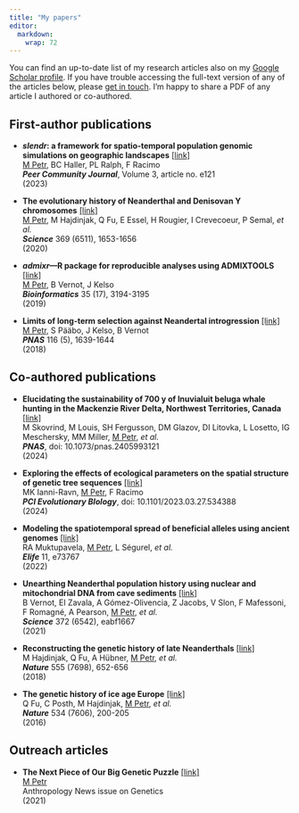 ```yaml
---
title: "My papers"
editor: 
  markdown: 
    wrap: 72
---
```


You can find an up-to-date list of my research articles also on my
[Google Scholar
profile](https://scholar.google.com/citations?user=h9-xAdAAAAAJ). If you
have trouble accessing the full-text version of any of the articles
below, please [get in touch](mailto:contact@bodkan.net). I'm happy to
share a PDF of any article I authored or co-authored.

## First-author publications

-   ***slendr*****: a framework for spatio-temporal population genomic
    simulations on geographic landscapes**
    [\[link\]](https://peercommunityjournal.org/articles/10.24072/pcjournal.354/)<br>
    <u>M Petr</u>, BC Haller, PL Ralph, F Racimo<br> ***Peer Community
    Journal***, Volume 3, article no. e121<br>(2023)<br>

-   **The evolutionary history of Neanderthal and Denisovan Y
    chromosomes**
    [\[link\]](https://www.science.org/doi/full/10.1126/science.abb6460)<br>
    <u>M Petr</u>, M Hajdinjak, Q Fu, E Essel, H Rougier, I Crevecoeur,
    P Semal, *et al.*<br> ***Science*** 369 (6511),
    1653-1656<br>(2020)<br>

-   ***admixr*****—R package for reproducible analyses using
    ADMIXTOOLS**
    [\[link\]](https://academic.oup.com/bioinformatics/article/35/17/3194/5298728)<br>
    <u>M Petr</u>, B Vernot, J Kelso<br> ***Bioinformatics*** 35 (17),
    3194-3195<br> (2019)<br>

-   **Limits of long-term selection against Neandertal introgression**
    [\[link\]](https://www.pnas.org/doi/full/10.1073/pnas.1814338116)<br>
    <u>M Petr</u>, S Pääbo, J Kelso, B Vernot<br> ***PNAS*** 116 (5),
    1639-1644<br> (2018)<br>

## Co-authored publications

-   **Elucidating the sustainability of 700 y of Inuvialuit beluga whale
    hunting in the Mackenzie River Delta, Northwest Territories,
    Canada**
    [\[link\]](https://www.pnas.org/doi/10.1073/pnas.2405993121)<br> M
    Skovrind, M Louis, SH Fergusson, DM Glazov, DI Litovka, L Losetto,
    IG Meschersky, MM Miller, <u>M Petr</u>, *et al.* <br> ***PNAS***,
    doi: 10.1073/pnas.2405993121<br> (2024)<br>

<!-- -->

-   **Exploring the effects of ecological parameters on the spatial
    structure of genetic tree sequences**
    [\[link\]](https://evolbiol.peercommunityin.org/articles/rec?id=655)<br>
    MK Ianni-Ravn, <u>M Petr</u>, F Racimo<br> ***PCI Evolutionary
    BIology***, doi: 10.1101/2023.03.27.534388<br> (2024)<br>

-   **Modeling the spatiotemporal spread of beneficial alleles using
    ancient genomes**
    [\[link\]](https://elifesciences.org/articles/73767)<br> RA
    Muktupavela, <u>M Petr</u>, L Ségurel, *et al.*<br> ***Elife*** 11,
    e73767<br> (2022)<br>

-   **Unearthing Neanderthal population history using nuclear and
    mitochondrial DNA from cave sediments**
    [\[link\]](https://www.science.org/doi/full/10.1126/science.abf1667)<br>
    B Vernot, EI Zavala, A Gómez-Olivencia, Z Jacobs, V Slon, F
    Mafessoni, F Romagné, A Pearson, <u>M Petr</u>, *et al.*<br>
    ***Science*** 372 (6542), eabf1667<br> (2021)<br>

-   **Reconstructing the genetic history of late Neanderthals**
    [\[link\]](https://www.nature.com/articles/nature26151)<br> M
    Hajdinjak, Q Fu, A Hübner, <u>M Petr</u>, *et al.*<br> ***Nature***
    555 (7698), 652-656<br> (2018)<br>

-   **The genetic history of ice age Europe**
    [\[link\]](https://www.nature.com/articles/nature17993)<br> Q Fu, C
    Posth, M Hajdinjak, <u>M Petr</u>, *et al.*<br> ***Nature*** 534
    (7606), 200-205<br> (2016)<br>

## Outreach articles

-   **The Next Piece of Our Big Genetic Puzzle**
    [\[link\]](https://www.anthropology-news.org/articles/the-next-piece-of-our-big-genetic-puzzle/)<br>
    <u>M Petr</u><br> Anthropology News issue on Genetics<br> (2021)<br>
